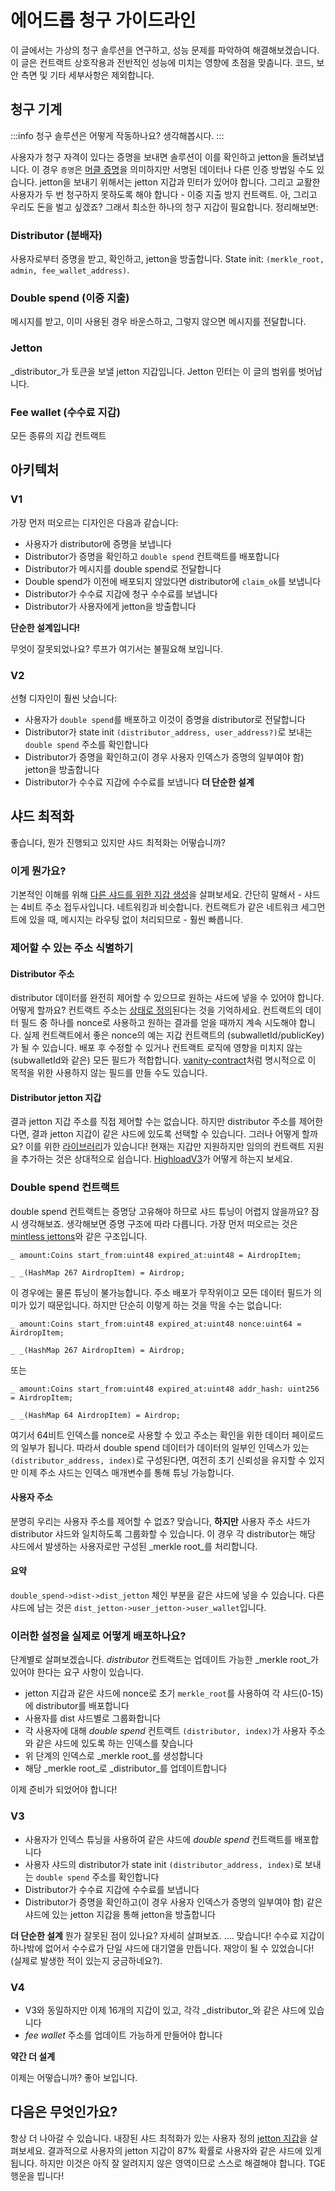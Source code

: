 # 에어드롭 청구 가이드라인

이 글에서는 가상의 청구 솔루션을 연구하고, 성능 문제를 파악하여 해결해보겠습니다.
이 글은 컨트랙트 상호작용과 전반적인 성능에 미치는 영향에 초점을 맞춥니다.
코드, 보안 측면 및 기타 세부사항은 제외합니다.

## 청구 기계

:::info
청구 솔루션은 어떻게 작동하나요?
생각해봅시다.
:::

사용자가 청구 자격이 있다는 증명을 보내면 
솔루션이 이를 확인하고 jetton을 돌려보냅니다.
이 경우 `증명`은 [머클 증명](/v3/documentation/data-formats/tlb/exotic-cells#merkle-proof)을 의미하지만 서명된 데이터나 다른 인증 방법일 수도 있습니다.
jetton을 보내기 위해서는 jetton 지갑과 민터가 있어야 합니다.
그리고 교활한 사용자가 두 번 청구하지 못하도록 해야 합니다 - 이중 지출 방지 컨트랙트.
아, 그리고 우리도 돈을 벌고 싶겠죠?
그래서 최소한 하나의 청구 지갑이 필요합니다.
정리해보면:

### Distributor (분배자)

사용자로부터 증명을 받고, 확인하고, jetton을 방출합니다.
State init: `(merkle_root, admin, fee_wallet_address)`.

### Double spend (이중 지출)

메시지를 받고, 이미 사용된 경우 바운스하고, 그렇지 않으면 메시지를 전달합니다.

### Jetton

_distributor_가 토큰을 보낼 jetton 지갑입니다.
Jetton 민터는 이 글의 범위를 벗어납니다.

### Fee wallet (수수료 지갑)

모든 종류의 지갑 컨트랙트

## 아키텍처

### V1

가장 먼저 떠오르는 디자인은 다음과 같습니다:

- 사용자가 distributor에 증명을 보냅니다
- Distributor가 증명을 확인하고 `double spend` 컨트랙트를 배포합니다
- Distributor가 메시지를 double spend로 전달합니다
- Double spend가 이전에 배포되지 않았다면 distributor에 `claim_ok`를 보냅니다
- Distributor가 수수료 지갑에 청구 수수료를 보냅니다
- Distributor가 사용자에게 jetton을 방출합니다

**단순한 설계입니다!**

무엇이 잘못되었나요?
루프가 여기서는 불필요해 보입니다.

### V2

선형 디자인이 훨씬 낫습니다:

- 사용자가 `double spend`를 배포하고 이것이 증명을 distributor로 전달합니다
- Distributor가 state init `(distributor_address, user_address?)`로 보내는 `double spend` 주소를 확인합니다
- Distributor가 증명을 확인하고(이 경우 사용자 인덱스가 증명의 일부여야 함) jetton을 방출합니다
- Distributor가 수수료 지갑에 수수료를 보냅니다
  **더 단순한 설계**

## 샤드 최적화

좋습니다, 뭔가 진행되고 있지만 샤드 최적화는 어떻습니까?

### 이게 뭔가요?

기본적인 이해를 위해 [다른 샤드를 위한 지갑 생성](/v3/guidelines/dapps/asset-processing/payments-processing/#wallet-creation-for-different-shards)을 살펴보세요.
간단히 말해서 - 샤드는 4비트 주소 접두사입니다. 네트워킹과 비슷합니다.
컨트랙트가 같은 네트워크 세그먼트에 있을 때, 메시지는 라우팅 없이 처리되므로 - 훨씬 빠릅니다.

### 제어할 수 있는 주소 식별하기

#### Distributor 주소

distributor 데이터를 완전히 제어할 수 있으므로 원하는 샤드에 넣을 수 있어야 합니다.
어떻게 할까요?
컨트랙트 주소는 [상태로 정의](/v3/documentation/smart-contracts/addresses#account-id)된다는 것을 기억하세요.
컨트랙트의 데이터 필드 중 하나를 nonce로 사용하고 원하는 결과를 얻을 때까지 계속 시도해야 합니다.
실제 컨트랙트에서 좋은 nonce의 예는 지갑 컨트랙트의 (subwalletId/publicKey)가 될 수 있습니다.
배포 후 수정할 수 있거나 컨트랙트 로직에 영향을 미치지 않는(subwalletId와 같은) 모든 필드가 적합합니다.
[vanity-contract](https://github.com/ton-community/vanity-contract)처럼 명시적으로 이 목적을 위한 사용하지 않는 필드를 만들 수도 있습니다.

#### Distributor jetton 지갑

결과 jetton 지갑 주소를 직접 제어할 수는 없습니다.
하지만 distributor 주소를 제어한다면, 결과 jetton 지갑이 같은 샤드에 있도록 선택할 수 있습니다.
그러나 어떻게 할까요? 이를 위한 [라이브러리](https://github.com/Trinketer22/turbo-wallet)가 있습니다!
현재는 지갑만 지원하지만 임의의 컨트랙트 지원을 추가하는 것은 상대적으로 쉽습니다.
[HighloadV3](https://github.com/Trinketer22/turbo-wallet/blob/44fe7ee4300e37e052871275be8dd41035d45c3a/src/lib/contracts/HighloadWalletV3.ts#L20)가 어떻게 하는지 보세요.

### Double spend 컨트랙트

double spend 컨트랙트는 증명당 고유해야 하므로 샤드 튜닝이 어렵지 않을까요?
잠시 생각해보죠.
생각해보면 증명 구조에 따라 다릅니다.
가장 먼저 떠오르는 것은 [mintless jettons](https://github.com/tonkeeper/TEPs2/blob/mintles/text/0177-mintless-jetton-standard.md#handlers)와 같은 구조입니다.

```
_ amount:Coins start_from:uint48 expired_at:uint48 = AirdropItem;

_ _(HashMap 267 AirdropItem) = Airdrop;

```

이 경우에는 물론 튜닝이 불가능합니다. 주소 배포가 무작위이고 모든 데이터 필드가 의미가 있기 때문입니다.
하지만 단순히 이렇게 하는 것을 막을 수는 없습니다:

```
_ amount:Coins start_from:uint48 expired_at:uint48 nonce:uint64 = AirdropItem;

_ _(HashMap 267 AirdropItem) = Airdrop;
```

또는

```
_ amount:Coins start_from:uint48 expired_at:uint48 addr_hash: uint256 = AirdropItem;

_ _(HashMap 64 AirdropItem) = Airdrop;

```

여기서 64비트 인덱스를 nonce로 사용할 수 있고 주소는 확인을 위한 데이터 페이로드의 일부가 됩니다.
따라서 double spend 데이터가 데이터의 일부인 인덱스가 있는 `(distributor_address, index)`로 구성된다면, 여전히 초기 신뢰성을 유지할 수 있지만 이제 주소 샤드는 인덱스 매개변수를 통해 튜닝 가능합니다.

#### 사용자 주소

분명히 우리는 사용자 주소를 제어할 수 없죠?
맞습니다, **하지만** 사용자 주소 샤드가 distributor 샤드와 일치하도록 그룹화할 수 있습니다.
이 경우 각 distributor는 해당 샤드에서 발생하는 사용자로만 구성된 _merkle root_를 처리합니다.

#### 요약

`double_spend->dist->dist_jetton` 체인 부분을 같은 샤드에 넣을 수 있습니다.
다른 샤드에 남는 것은 `dist_jetton->user_jetton->user_wallet`입니다.

### 이러한 설정을 실제로 어떻게 배포하나요?

단계별로 살펴보겠습니다.
_distributor_ 컨트랙트는 업데이트 가능한 _merkle root_가 있어야 한다는 요구 사항이 있습니다.

- jetton 지갑과 같은 샤드에 nonce로 초기 `merkle_root`를 사용하여 각 샤드(0-15)에 distributor를 배포합니다
- 사용자를 dist 샤드별로 그룹화합니다
- 각 사용자에 대해 _double spend_ 컨트랙트 `(distributor, index)`가 사용자 주소와 같은 샤드에 있도록 하는 인덱스를 찾습니다
- 위 단계의 인덱스로 _merkle root_를 생성합니다
- 해당 _merkle root_로 _distributor_를 업데이트합니다

이제 준비가 되었어야 합니다!

### V3

- 사용자가 인덱스 튜닝을 사용하여 같은 샤드에 _double spend_ 컨트랙트를 배포합니다
- 사용자 샤드의 distributor가 state init `(distributor_address, index)`로 보내는 `double spend` 주소를 확인합니다
- Distributor가 수수료 지갑에 수수료를 보냅니다
- Distributor가 증명을 확인하고(이 경우 사용자 인덱스가 증명의 일부여야 함) 같은 샤드에 있는 jetton 지갑을 통해 jetton을 방출합니다

**더 단순한 설계**
뭔가 잘못된 점이 있나요? 자세히 살펴보죠.
....
맞습니다! 수수료 지갑이 하나밖에 없어서 수수료가 단일 샤드에 대기열을 만듭니다. 재앙이 될 수 있었습니다! (실제로 발생한 적이 있는지 궁금하네요?).

### V4

- V3와 동일하지만 이제 16개의 지갑이 있고, 각각 _distributor_와 같은 샤드에 있습니다
- _fee wallet_ 주소를 업데이트 가능하게 만들어야 합니다

**약간 더 설계**

이제는 어떻습니까? 좋아 보입니다.

## 다음은 무엇인가요?

항상 더 나아갈 수 있습니다.
내장된 샤드 최적화가 있는 사용자 정의 [jetton 지갑](https://github.com/ton-community/mintless-jetton/blob/main/contracts/jetton-utils.fc#L142)을 살펴보세요.
결과적으로 사용자의 jetton 지갑이 87% 확률로 사용자와 같은 샤드에 있게 됩니다.
하지만 이것은 아직 잘 알려지지 않은 영역이므로 스스로 해결해야 합니다.
TGE 행운을 빕니다!
